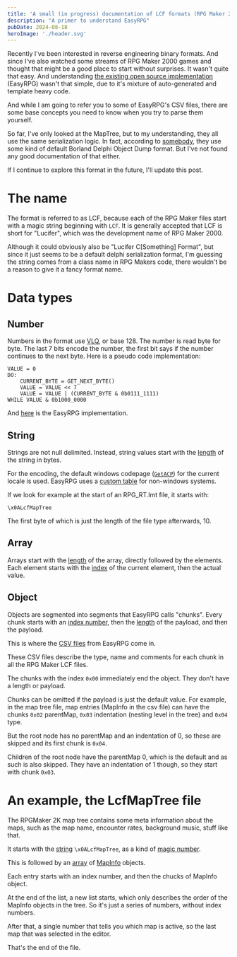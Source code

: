 ```yaml
---
title: 'A small (in progress) documentation of LCF formats (RPG Maker 2000/2003)'
description: "A primer to understand EasyRPG"
pubDate: 2024-08-18
heroImage: './header.svg'
---
```


Recently I've been interested in reverse engineering binary formats. And since I've also watched
some streams of RPG Maker 2000 games and thought that might be a good place to start without
surprises. It wasn't quite that easy. And understanding
[the existing open source implementation](https://github.com/EasyRPG/liblcf) (EasyRPG)
wasn't that simple, due to it's mixture of auto-generated and template heavy code.

And while I am going to refer you to some of EasyRPG's CSV files, there are some base concepts you
need to know when you try to parse them yourself.

So far, I've only looked at the MapTree, but to my understanding, they all use the same
serialization logic. In fact, according to
[somebody](https://community.easyrpg.org/t/proper-lcf-format-documentation/1203), they use some kind
of default Borland Delphi Object Dump format. But I've not found any good documentation of that
either.

If I continue to explore this format in the future, I'll update this post.

# The name

The format is referred to as LCF, because each of the RPG Maker files start with a magic string
beginning with `LCF`. It is generally accepted that LCF is short for "Lucifer", which was the
development name of RPG Maker 2000.

Although it could obviously also be "Lucifer C[Something] Format", but since it just seems to be
a default delphi serialization format, I'm guessing the string comes from a class name in RPG
Makers code, there wouldn't be a reason to give it a fancy format name.

# Data types

## Number

Numbers in the format use [VLQ](https://en.wikipedia.org/wiki/Variable-length_quantity), or base
128. The number is read byte for byte. The last 7 bits encode the number, the first bit says if the
number continues to the next byte. Here is a pseudo code implementation:

```
VALUE = 0
DO:
    CURRENT_BYTE = GET_NEXT_BYTE()
    VALUE = VALUE << 7
    VALUE = VALUE | (CURRENT_BYTE & 0b0111_1111)
WHILE VALUE & 0b1000_0000
```

And
[here](https://github.com/EasyRPG/liblcf/blob/505496cb0c4ad846c5e2d346aed447ecd625f7f0/src/reader_lcf.cpp#L86)
is the EasyRPG implementation.

## String

Strings are not null delimited. Instead, string values start with the [length](#number) of the
string in bytes.

For the encoding, the default windows codepage
([`GetACP`](https://learn.microsoft.com/de-de/windows/win32/api/winnls/nf-winnls-getacp)) for the
current locale is used. EasyRPG uses a
[custom table](https://github.com/EasyRPG/liblcf/blob/505496cb0c4ad846c5e2d346aed447ecd625f7f0/src/reader_util.cpp#L214)
for non-windows systems.

If we look for example at the start of an RPG_RT.lmt file, it starts with:

```
\x0ALcfMapTree
```

The first byte of which is just the length of the file type afterwards, 10.

## Array

Arrays start with the [length](#number) of the array, directly followed by the elements. Each
element starts with the [index](#number) of the current element, then the actual value.

## Object

Objects are segmented into segments that EasyRPG calls "chunks". Every chunk starts with an [index
number](#number), then the [length](#number) of the payload, and then the payload.

This is where the
[CSV files](https://github.com/EasyRPG/liblcf/blob/505496cb0c4ad846c5e2d346aed447ecd625f7f0/generator/csv/fields.csv)
from EasyRPG come in.

These CSV files describe the type, name and comments for each chunk in all the RPG Maker LCF files.

The chunks with the index `0x00` immediately end the object. They don't have a length or payload.

Chunks can be omitted if the payload is just the default value. For example, in the map tree file,
map entries (MapInfo in the csv file) can have the chunks `0x02` parentMap, `0x03` indentation (nesting
level in the tree) and `0x04` type.

But the root node has no parentMap and an indentation of 0, so these are skipped and its first
chunk is `0x04`.

Children of the root node have the parentMap 0, which is the default and as such is also skipped.
They have an indentation of 1 though, so they start with chunk `0x03`.

# An example, the LcfMapTree file

The RPGMaker 2K map tree contains some meta information about the maps, such as the map name,
encounter rates, background music, stuff like that.

It starts with the [string](#string) `\x0ALcfMapTree`, as a kind of
[magic number](https://en.wikipedia.org/wiki/File_format#Magic_number).

This is followed by an [array](#array) of
[MapInfo](https://github.com/EasyRPG/liblcf/blob/505496cb0c4ad846c5e2d346aed447ecd625f7f0/generator/csv/fields.csv#L603)
objects.

Each entry starts with an index number, and then the chucks of MapInfo object.

At the end of the list, a new list starts, which only describes the order of the MapInfo objects in
the tree. So it's just a series of numbers, without index numbers.

After that, a single number that tells you which map is active, so the last map that was selected in the editor.

That's the end of the file.
